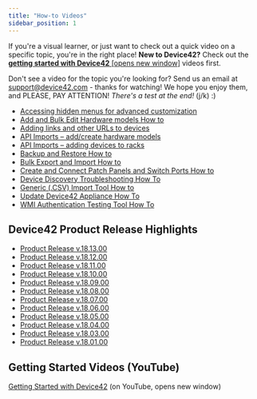 ```yaml
---
title: "How-to Videos"
sidebar_position: 1
---
```


If you're a visual learner, or just want to check out a quick video on a specific topic, you're in the right place! **New to Device42?** Check out the [**getting started with Device42** \[opens new window\]](https://www.youtube.com/playlist?list=PLJ9je_qSNumJ-rMzIXUufY-XsbrwWfeCR) videos first.

Don't see a video for the topic you're looking for? Send us an email at [support@device42.com](mailto:support@device42.com) - thanks for watching! We hope you enjoy them, and PLEASE, PAY ATTENTION! _There's a test at the end!_ (j/k) :)

- [Accessing hidden menus for advanced customization](how-to-videos/accessing-hidden-menus-for-advanced-customization.mdx)
- [Add and Bulk Edit Hardware models How to](how-to-videos/add-and-bulk-edit-hardware-models-how-to.mdx)
- [Adding links and other URLs to devices](how-to-videos/adding-links-and-other-urls-to-devices.mdx)
- [API Imports – add/create hardware models](how-to-videos/api-imports-add-create-hardware-models.mdx)
- [API Imports – adding devices to racks](how-to-videos/api-imports-adding-devices-to-racks.mdx)
- [Backup and Restore How to](how-to-videos/backup-and-restore-how-to.mdx)
- [Bulk Export and Import How to](how-to-videos/bulk-export-import-how-to.mdx)
- [Create and Connect Patch Panels and Switch Ports How to](how-to-videos/create-and-connect-patch-panels-and-switch-ports-how-to.mdx)
- [Device Discovery Troubleshooting How To](how-to-videos/device-discovery-troubleshooting-how-to.mdx)
- [Generic (.CSV) Import Tool How to](how-to-videos/generic-csv-import-tool-how-to.mdx)
- [Update Device42 Appliance How To](how-to-videos/update-device42-appliance-how-to.mdx)
- [WMI Authentication Testing Tool How To](how-to-videos/wmi-authentication-testing-tool-how-to.mdx)

## Device42 Product Release Highlights

 - [Product Release v.18.13.00](https://device42.wistia.com/medias/rny40zir6a)
 - [Product Release v.18.12.00](https://device42.wistia.com/medias/02wepisj3v)
 - [Product Release v.18.11.00](https://device42.wistia.com/medias/gux0tm361v)
 - [Product Release v.18.10.00](https://device42.wistia.com/medias/hag4m368we)
 - [Product Release v.18.09.00](https://device42.wistia.com/medias/gb4syoi0wx)
 - [Product Release v.18.08.00](https://device42.wistia.com/medias/l3x1y01udz)
 - [Product Release v.18.07.00](https://device42.wistia.com/medias/erimhq4j28)
 - [Product Release v.18.06.00](https://device42.wistia.com/medias/erimhq4j28)
 - [Product Release v.18.05.00](https://device42.wistia.com/medias/5m8tqfpqyq)
 - [Product Release v.18.04.00](https://device42.wistia.com/medias/42cd5o1jhq)
 - [Product Release v.18.03.00](https://device42.wistia.com/medias/ru8vw54kha)
 - [Product Release v.18.01.00](https://www.youtube.com/watch?v=ieiVtbjL-q4)


## Getting Started Videos (YouTube)

[Getting Started with Device42](https://www.youtube.com/playlist?list=PLJ9je_qSNumJ-rMzIXUufY-XsbrwWfeCR) (on YouTube, opens new window)


